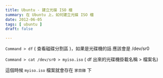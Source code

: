 ```yaml
---
title: Ubuntu - 建立光碟 ISO 檔
summary: 在 Ubuntu 上，如何建立光碟 ISO 檔
date: 2012-06-05
tags: [ ubuntu ]
draft: false

---
```


`Command > df` ( 查看磁碟分割區 )，如果是光碟機的話 應該會是 /dev/sr0

`Command > cat /dev/sr0 > myiso.iso` ( df 出來的光碟機掛載名稱 > 檔案名)

這個時候 `myiso.iso` 檔案就會存在 `家目錄` 下
